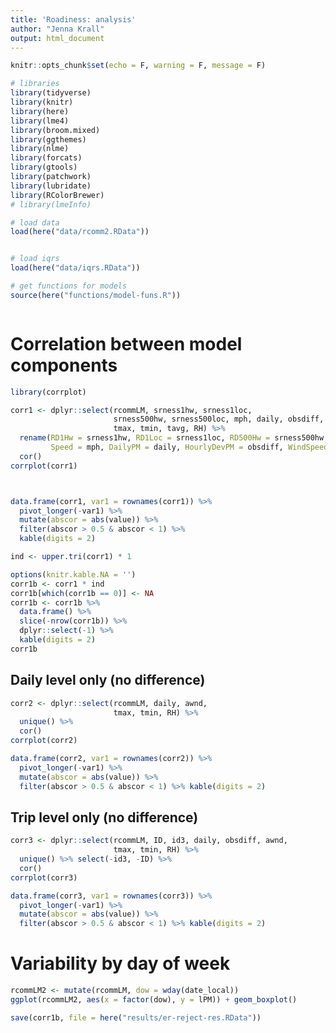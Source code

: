 ```yaml
---
title: 'Roadiness: analysis'
author: "Jenna Krall"
output: html_document
---
```


```r
knitr::opts_chunk$set(echo = F, warning = F, message = F)
```

```r
# libraries
library(tidyverse)
library(knitr)
library(here)
library(lme4)
library(broom.mixed)
library(ggthemes)
library(nlme)
library(forcats)
library(gtools)
library(patchwork)
library(lubridate)
library(RColorBrewer)
# library(lmeInfo)

```


```r
# load data
load(here("data/rcomm2.RData"))


# load iqrs
load(here("data/iqrs.RData"))

# get functions for models
source(here("functions/model-funs.R"))



```



# Correlation between model components

```r
library(corrplot)

corr1 <- dplyr::select(rcommLM, srness1hw, srness1loc, 
                       srness500hw, srness500loc, mph, daily, obsdiff, awnd,
                       tmax, tmin, tavg, RH) %>%
  rename(RD1Hw = srness1hw, RD1Loc = srness1loc, RD500Hw = srness500hw, RD500Loc = srness500loc, 
         Speed = mph, DailyPM = daily, HourlyDevPM = obsdiff, WindSpeed = awnd, MaxTemp = tmax, MinTemp = tmin, MeanTemp = tavg, Humid = RH) %>%
  cor()
corrplot(corr1)



data.frame(corr1, var1 = rownames(corr1)) %>%
  pivot_longer(-var1) %>%
  mutate(abscor = abs(value)) %>%
  filter(abscor > 0.5 & abscor < 1) %>%
  kable(digits = 2)

ind <- upper.tri(corr1) * 1

options(knitr.kable.NA = '')
corr1b <- corr1 * ind 
corr1b[which(corr1b == 0)] <- NA
corr1b <- corr1b %>%
  data.frame() %>%
  slice(-nrow(corr1b)) %>%
  dplyr::select(-1) %>%
  kable(digits = 2)
corr1b

```


## Daily level only (no difference)

```r

corr2 <- dplyr::select(rcommLM, daily, awnd,
                       tmax, tmin, RH) %>%
  unique() %>%
  cor()
corrplot(corr2)

data.frame(corr2, var1 = rownames(corr2)) %>%
  pivot_longer(-var1) %>%
  mutate(abscor = abs(value)) %>%
  filter(abscor > 0.5 & abscor < 1) %>% kable(digits = 2)

```

## Trip level only (no difference)

```r
corr3 <- dplyr::select(rcommLM, ID, id3, daily, obsdiff, awnd,
                       tmax, tmin, RH) %>%
  unique() %>% select(-id3, -ID) %>%
  cor()
corrplot(corr3)

data.frame(corr3, var1 = rownames(corr3)) %>%
  pivot_longer(-var1) %>%
  mutate(abscor = abs(value)) %>%
  filter(abscor > 0.5 & abscor < 1) %>% kable(digits = 2)

```


# Variability by day of week

```r
rcommLM2 <- mutate(rcommLM, dow = wday(date_local))
ggplot(rcommLM2, aes(x = factor(dow), y = lPM)) + geom_boxplot()
```

```r

save(corr1b, file = here("results/er-reject-res.RData"))
```
